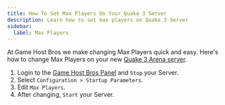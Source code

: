```yaml
---
title: How To Set Max Players On Your Quake 3 Server
description: Learn how to set max players on Quake 3 Server
sidebar:
  label: Max Players
---
```


At Game Host Bros we make changing Max Players quick and easy. Here's how to change Max Players on your new [Quake 3 Arena server](https://www.gamehostbros.com/quake-3-arena-server-hosting/).
<Steps>
1. Login to the [Game Host Bros Panel](https://panel.gamehostbros.com/) and `Stop` your Server.
2. Select `Configuration > Startup Parameters`.
3. Edit `Max Players`.
4. After changing, `Start` your Server.
</Steps>

